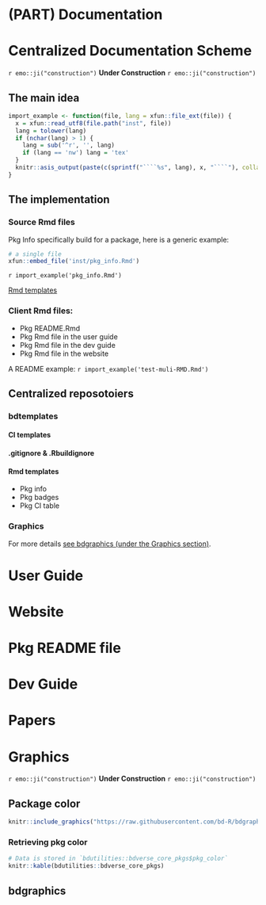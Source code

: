 #  (PART) Documentation {-}
 <!-- PART 3: Documentation -->
 
 
# Centralized Documentation Scheme {#doc-system}

`r emo::ji("construction")` **Under Construction** `r emo::ji("construction")`

## The main idea

```r

import_example <- function(file, lang = xfun::file_ext(file)) {
  x = xfun::read_utf8(file.path("inst", file))
  lang = tolower(lang)
  if (nchar(lang) > 1) {
    lang = sub('^r', '', lang)
    if (lang == 'nw') lang = 'tex'
  }
  knitr::asis_output(paste(c(sprintf("````%s", lang), x, "````"), collapse = '\n'))
}
```

## The implementation

### Source Rmd files

Pkg Info specifically build for a package, here is a generic example:

```r
# a single file
xfun::embed_file('inst/pkg_info.Rmd')
```

`r import_example('pkg_info.Rmd')`

[Rmd templates](#rmd-templates)
  
### Client Rmd files:

- Pkg README.Rmd
- Pkg Rmd file in the user guide
- Pkg Rmd file in the dev guide
- Pkg Rmd file in the website

A README example:
`r import_example('test-muli-RMD.Rmd')`

## Centralized reposotoiers

### bdtemplates

#### CI templates

#### .gitignore & .Rbuildignore

#### Rmd templates {#rmd-templates}
- Pkg info
- Pkg badges
- Pkg CI table

### Graphics

```{=html}
<div class="github-card" data-github="bd-r/bdgraphics" data-width="700" data-height="250" data-theme="default"></div>
<script src="//cdn.jsdelivr.net/github-cards/latest/widget.js"></script>
```
For more details [see bdgraphics (under the Graphics section)](#bdgraphics).



# User Guide {#user-guide}



# Website {#website}



# Pkg README file {#readme}



# Dev Guide {#dev-guide}


# Papers {#papers}



# Graphics {#graphics}

`r emo::ji("construction")` **Under Construction** `r emo::ji("construction")`

## Package color

```{=html}
<!-- Coolors Palette Widget -->
      <script src="https://coolors.co/palette-widget/widget.js"></script>
      <script data-id="06728234961140218">new CoolorsPaletteWidget("06728234961140218", ["265b6d","785549","4bae4d","37a5dd","ef4538","f7941d","6f3f98","939598"]); </script>
```

```r
knitr::include_graphics("https://raw.githubusercontent.com/bd-R/bdgraphics/master/arc/bdverse/arc_bdverse_pkgs.svg")
```

### Retrieving pkg color

```r
# Data is stored in `bdutilities::bdverse_core_pkgs$pkg_color`
knitr::kable(bdutilities::bdverse_core_pkgs)
```

## bdgraphics {#bdgraphics}


```{=html}
<div class="github-card" data-github="bd-r/bdgraphics" data-width="700" data-height="250" data-theme="default"></div>
<script src="//cdn.jsdelivr.net/github-cards/latest/widget.js"></script>
```
<!-- [![bdgraphics](https://github-readme-stats.vercel.app/api/pin/?username=bd-R&repo=bdgraphics&show_owner=true)](https://github.com/bd-R/bdgraphics) -->